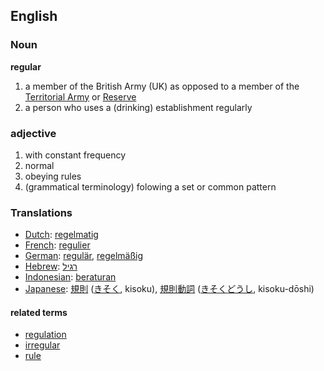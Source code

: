 ==English==
===Noun===
'''regular'''
# a member of the British Army (UK) as opposed to a member of the [[Territorial Army]] or [[Reserve]]
# a person who uses a (drinking) establishment regularly

===adjective===
# with constant frequency
# normal
# obeying rules
# (grammatical terminology) folowing a set or common pattern

===Translations===
*[[Dutch]]: [[regelmatig]]
*[[French]]: [[regulier]]
*[[German]]: [[regulär]], [[regelmäßig]]
*[[Hebrew]]: [[רגיל]]
*[[Indonesian]]: [[atur|beraturan]]
*[[Japanese]]: [[規則]] ([[きそく]], kisoku), [[規則]][[動詞]] ([[きそく]][[どうし]], kisoku-dōshi)

====related terms====
*[[regulation]]
*[[irregular]]
*[[rule]]
